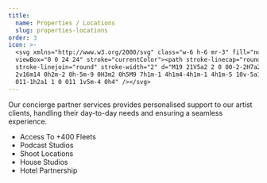 ```yaml
---
title:
  name: Properties / Locations
  slug: properties-locations
order: 3
icon: >-
  <svg xmlns="http://www.w3.org/2000/svg" class="w-6 h-6 mr-3" fill="none"
  viewBox="0 0 24 24" stroke="currentColor"><path stroke-linecap="round"
  stroke-linejoin="round" stroke-width="2" d="M19 21V5a2 2 0 00-2-2H7a2 2 0 00-2
  2v16m14 0h2m-2 0h-5m-9 0H3m2 0h5M9 7h1m-1 4h1m4-4h1m-1 4h1m-5 10v-5a1 1 0
  011-1h2a1 1 0 011 1v5m-4 0h4" /></svg>
---
```


Our concierge partner services provides personalised support to our artist clients, handling their day-to-day needs and ensuring a seamless experience.

- Access To +400 Fleets
- Podcast Studios
- Shoot Locations
- House Studios
- Hotel Partnership
